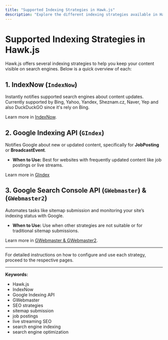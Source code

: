 ```yaml
---
title: "Supported Indexing Strategies in Hawk.js"
description: "Explore the different indexing strategies available in Hawk.js, including IndexNow, Google Indexing API, and Google Webmaster Tools. Learn how each strategy works and when to use them for better SEO performance."
---
```


# Supported Indexing Strategies in Hawk.js

Hawk.js offers several indexing strategies to help you keep your content visible on search engines. Below is a quick overview of each:

## 1. IndexNow (`IndexNow`)
Instantly notifies supported search engines about content updates. Currently supported by Bing, Yahoo, Yandex, Sheznam.cz, Naver, Yep and also DuckDuckGO since it's rely on Bing.

Learn more in [IndexNow](/docs/effective-indexing-with-hawk-js/indexnow).

## 2. Google Indexing API (`GIndex`)
Notifies Google about new or updated content, specifically for **JobPosting** or **BroadcastEvent**.
- **When to Use:** Best for websites with frequently updated content like job postings or live streams.

Learn more in [GIndex](/docs/effective-indexing-with-hawk-js/google-job-live-media-indexing)

## 3. Google Search Console API (`GWebmaster`) & (`GWebmaster2`)
Automates tasks like sitemap submission and monitoring your site’s indexing status with Google.
- **When to Use:** Use when other strategies are not suitable or for traditional sitemap submissions.

Learn more in [GWebmaster & GWebmaster2](/docs/effective-indexing-with-hawk-js/google-webmaster).

---

For detailed instructions on how to configure and use each strategy, proceed to the respective pages.
   
---

**Keywords:**  
<ul className="keywords">
  <li>Hawk.js</li>
  <li>IndexNow</li>
  <li>Google Indexing API</li>
  <li>GWebmaster</li>
  <li>SEO strategies</li>
  <li>sitemap submission</li>
  <li>job postings</li>
  <li>live streaming SEO</li>
  <li>search engine indexing</li>
  <li>search engine optimization</li>
</ul>